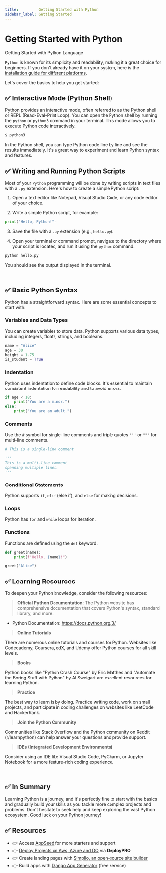 ```yaml
---
title:         Getting Started with Python
sidebar_label: Getting Started
---
```


# Getting Started with Python

<SubHeading>Getting Started with Python Language</SubHeading>

`Python` is known for its simplicity and readability, making it a great choice for beginners. 
If you don't already have it on your system, here is the [installation guide for different platforms](/technologies/python/how-to-install/).

Let's cover the basics to help you get started:

## ✅ **Interactive Mode (Python Shell)**

Python provides an interactive mode, often referred to as the Python shell or REPL (Read-Eval-Print Loop). 
You can open the Python shell by running the `python` or `python3` command in your terminal. This mode allows you to execute Python code interactively.

```bash
$ python3
```

In the Python shell, you can type Python code line by line and see the results immediately. It's a great way to experiment and learn Python syntax and features.

## ✅ **Writing and Running Python Scripts**

Most of your `Python` programming will be done by writing scripts in text files with a `.py` extension. Here's how to create a simple Python script:

1. Open a text editor like Notepad, Visual Studio Code, or any code editor of your choice.

2. Write a simple Python script, for example:

```python
print("Hello, Python!")
```

3. Save the file with a `.py` extension (e.g., `hello.py`).

4. Open your terminal or command prompt, navigate to the directory where your script is located, and run it using the `python` command:

```bash
python hello.py
```

You should see the output displayed in the terminal.

<br />

## ✅ **Basic Python Syntax**

Python has a straightforward syntax. Here are some essential concepts to start with:

### **Variables and Data Types**

You can create variables to store data. Python supports various data types, including integers, floats, strings, and booleans.

  ```python
  name = "Alice"
  age = 30
  height = 1.75
  is_student = True
  ```

### **Indentation**

Python uses indentation to define code blocks. It's essential to maintain consistent indentation for readability and to avoid errors.

  ```python
  if age < 18:
      print("You are a minor.")
  else:
      print("You are an adult.")
  ```

### **Comments** 

Use the `#` symbol for single-line comments and triple quotes `'''` or `"""` for multi-line comments.

  ```python
  # This is a single-line comment

  '''
  This is a multi-line comment
  spanning multiple lines.
  '''
  ```

### **Conditional Statements** 

Python supports `if`, `elif` (else if), and `else` for making decisions.

### **Loops** 

Python has `for` and `while` loops for iteration.

### **Functions** 

Functions are defined using the `def` keyword.

```python
def greet(name):
    print(f"Hello, {name}!")

greet("Alice")
```

## ✅ **Learning Resources**

To deepen your Python knowledge, consider the following resources:

> **Official Python Documentation**: The Python website has comprehensive documentation that covers Python's syntax, standard library, and more.
    
- Python Documentation: https://docs.python.org/3/

> **Online Tutorials** 

There are numerous online tutorials and courses for Python. Websites like Codecademy, Coursera, edX, and Udemy offer Python courses for all skill levels.

> **Books** 

Python books like "Python Crash Course" by Eric Matthes and "Automate the Boring Stuff with Python" by Al Sweigart are excellent resources for learning Python.

> **Practice** 

The best way to learn is by doing. Practice writing code, work on small projects, and participate in coding challenges on websites like LeetCode and HackerRank.

> **Join the Python Community** 

Communities like Stack Overflow and the Python community on Reddit (r/learnpython) can help answer your questions and provide support.

> **IDEs (Integrated Development Environments)** 

Consider using an IDE like Visual Studio Code, PyCharm, or Jupyter Notebook for a more feature-rich coding experience.

<br />

## ✅ In Summary

Learning Python is a journey, and it's perfectly fine to start with the basics and gradually build your skills as you tackle more complex projects and problems. 
Don't hesitate to seek help and keep exploring the vast Python ecosystem. Good luck on your Python journey!

## ✅ Resources

- 👉 Access [AppSeed](https://appseed.us/) for more starters and support 
- 👉 [Deploy Projects on Aws, Azure and DO](https://www.docs.deploypro.dev/) via **DeployPRO**
- 👉 Create landing pages with [Simpllo, an open-source site builder](https://www.simpllo.com/)
- 👉 Build apps with [Django App Generator](https://app-generator.dev/django/) (free service)
